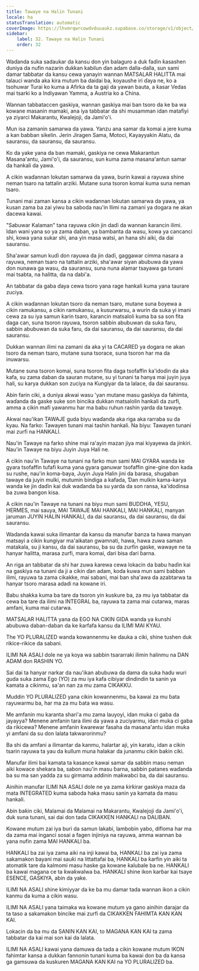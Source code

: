 ```yaml
---
title: Tawaye na Halin Tunani
locale: ha
statusTranslation: automatic
coverImage: https://lhvmrqwrcowdvduuaukz.supabase.co/storage/v1/object/public/strapi-uploads/small_cover-educacion-fundamental.webp-2d51a7828a2b1309555be27f7e2a61a0.webp
sidebar:
    label: 32. Tawaye na Halin Tunani
    order: 32
---
```

Waɗanda suka sadaukar da kansu don yin balaguro a duk faɗin ƙasashen duniya da nufin nazarin dukkan kabilun ɗan adam dalla-dalla, sun sami damar tabbatar da kansu cewa yanayin wannan MATSALAR HALITTA mai talauci wanda aka kira mutum ba daidai ba, koyaushe iri ɗaya ne, ko a tsohuwar Turai ko kuma a Afirka da ta gaji da yawan bauta, a ƙasar Vedas mai tsarki ko a Indiyawan Yamma, a Austria ko a China.

Wannan tabbataccen gaskiya, wannan gaskiya mai ban tsoro da ke ba wa kowane masanin mamaki, ana iya tabbatar da shi musamman idan matafiyi ya ziyarci Makarantu, Kwalejoji, da Jami'o'i.

Mun isa zamanin samarwa da yawa. Yanzu ana samar da komai a jere kuma a kan babban sikelin. Jerin Jiragen Sama, Motoci, Kayayyakin Alatu, da sauransu, da sauransu, da sauransu.

Ko da yake yana da ban mamaki, gaskiya ne cewa Makarantun Masana'antu, Jami'o'i, da sauransu, sun kuma zama masana'antun samar da hankali da yawa.

A cikin waɗannan lokutan samarwa da yawa, burin kawai a rayuwa shine neman tsaro na tattalin arziki. Mutane suna tsoron komai kuma suna neman tsaro.

Tunani mai zaman kansa a cikin waɗannan lokutan samarwa da yawa, ya kusan zama ba zai yiwu ba saboda nau'in Ilimi na zamani ya dogara ne akan dacewa kawai.

"Sabuwar Kalaman" tana rayuwa cikin jin daɗi da wannan ƙarancin ilimi. Idan wani yana so ya zama daban, ya bambanta da wasu, kowa ya cancanci shi, kowa yana sukar shi, ana yin masa watsi, an hana shi aiki, da dai sauransu.

Sha'awar samun kuɗi don rayuwa da jin daɗi, gaggawar cimma nasara a rayuwa, neman tsaro na tattalin arziki, sha'awar siyan abubuwa da yawa don nunawa ga wasu, da sauransu, suna nuna alamar tsayawa ga tunani mai tsabta, na halitta, da na ɗabi'a.

An tabbatar da gaba ɗaya cewa tsoro yana rage hankali kuma yana taurare zuciya.

A cikin waɗannan lokutan tsoro da neman tsaro, mutane suna ɓoyewa a cikin ramukansu, a cikin ramukansu, a kusurwarsu, a wurin da suka yi imani cewa za su iya samun ƙarin tsaro, ƙarancin matsaloli kuma ba sa son fita daga can, suna tsoron rayuwa, tsoron sabbin abubuwan da suka faru, sabbin abubuwan da suka faru, da dai sauransu, da dai sauransu, da dai sauransu.

Dukkan wannan ilimi na zamani da aka yi ta CACARED ya dogara ne akan tsoro da neman tsaro, mutane suna tsorace, suna tsoron har ma da inuwarsu.

Mutane suna tsoron komai, suna tsoron fita daga tsofaffin ƙa'idodin da aka kafa, su zama daban da sauran mutane, su yi tunani ta hanya mai juyin juya hali, su karya dukkan son zuciya na Ƙungiyar da ta lalace, da dai sauransu.

Abin farin ciki, a duniya akwai wasu 'yan mutane masu gaskiya da fahimta, waɗanda da gaske suke son bincika dukkan matsalolin hankali da zurfi, amma a cikin mafi yawanmu har ma babu ruhun rashin yarda da tawaye.

Akwai nau'ikan TAWAJE guda biyu waɗanda aka riga aka rarraba su da kyau. Na farko: Tawayen tunani mai tashin hankali. Na biyu: Tawayen tunani mai zurfi na HANKALI.

Nau'in Tawaye na farko shine mai ra'ayin mazan jiya mai kiyayewa da jinkiri. Nau'in Tawaye na biyu Juyin Juya Hali ne.

A cikin nau'in Tawaye na tunani na farko mun sami MAI GYARA wanda ke gyara tsofaffin tufafi kuma yana gyara ganuwar tsofaffin gine-gine don kada su rushe, nau'in koma-baya, Juyin Juya Halin jini da barasa, shugaban tawaye da juyin mulki, mutumin bindiga a kafada, Ɗan mulkin kama-karya wanda ke jin daɗin kai duk waɗanda ba su yarda da son ransa, ka'idodinsa ba zuwa bangon kisa.

A cikin nau'in Tawaye na tunani na biyu mun sami BUDDHA, YESU, HERMES, mai sauya, MAI TAWAJE MAI HANKALI, MAI HANKALI, manyan jaruman JUYIN HALIN HANKALI, da dai sauransu, da dai sauransu, da dai sauransu.

Waɗanda kawai suka ilimantar da kansu da manufar banza ta hawa manyan matsayi a cikin ƙungiyar ma'aikatan gwamnati, hawa, hawa zuwa saman matakala, su ji kansu, da dai sauransu, ba su da zurfin gaske, wawaye ne ta hanyar halitta, marasa zurfi, mara komai, ɗari bisa ɗari ɓarna.

An riga an tabbatar da shi har zuwa ƙarewa cewa lokacin da babu haɗin kai na gaskiya na tunani da ji a cikin ɗan adam, koda kuwa mun sami babban ilimi, rayuwa ta zama cikakke, mai sabani, mai ban sha'awa da azabtarwa ta hanyar tsoro marasa adadi na kowane iri.

Babu shakka kuma ba tare da tsoron yin kuskure ba, za mu iya tabbatar da cewa ba tare da ilimi na INTEGRAL ba, rayuwa ta zama mai cutarwa, maras amfani, kuma mai cutarwa.

MATSALAR HALITTA yana da EGO NA CIKIN GIDA wanda ya ƙunshi abubuwa daban-daban da ke ƙarfafa kansu da ILIMI MAI KYAU.

The YO PLURALIZED wanda kowannenmu ke ɗauka a ciki, shine tushen duk rikice-rikice da sabani.

ILIMI NA ASALI dole ne ya koya wa sabbin tsararraki ilimin halinmu na DAN ADAM don RASHIN YO.

Sai dai ta hanyar narkar da nau'ikan abubuwa da dama da suka haɗu wuri guda suka zama Ego (YO) za mu iya kafa cibiyar dindindin ta sanin ya kamata a cikinmu, sa'an nan za mu zama CIKAKKU.

Muddin YO PLURALIZED yana cikin kowannenmu, ba kawai za mu ɓata rayuwarmu ba, har ma za mu ɓata wa wasu.

Me amfanin mu karanta shari'a mu zama lauyoyi, idan muka ci gaba da jayayya? Menene amfanin tara ilimi da yawa a zuciyarmu, idan muka ci gaba da rikicewa? Menene amfanin ƙwarewar fasaha da masana'antu idan muka yi amfani da su don lalata takwarorinmu?

Ba shi da amfani a ilimantar da kanmu, halartar aji, yin karatu, idan a cikin tsarin rayuwa ta yau da kullum muna halakar da junanmu cikin baƙin ciki.

Manufar ilimi bai kamata ta kasance kawai samar da sabbin masu neman aiki kowace shekara ba, sabon nau'in masu ɓarna, sabbin patanes waɗanda ba su ma san yadda za su girmama addinin maƙwabci ba, da dai sauransu.

Ainihin manufar ILIMI NA ASALI dole ne ya zama ƙirƙirar gaskiya maza da mata INTEGRATED kuma saboda haka masu sanin ya kamata da masu hankali.

Abin baƙin ciki, Malamai da Malamai na Makarantu, Kwalejoji da Jami'o'i, duk suna tunani, sai dai don tada CIKAKKEN HANKALI na DALIBAN.

Kowane mutum zai iya buri da samun lakabi, lambobin yabo, difloma har ma da zama mai inganci sosai a fagen injiniya na rayuwa, amma wannan ba yana nufin zama MAI HANKALI ba.

HANKALI ba zai iya zama aiki na inji kawai ba, HANKALI ba zai iya zama sakamakon bayani mai sauƙi na littattafai ba, HANKALI ba ƙarfin yin aiki ta atomatik tare da kalmomi masu haske ga kowane ƙalubale ba ne. HANKALI ba kawai magana ce ta ƙwaƙwalwa ba. HANKALI shine ikon karɓar kai tsaye ESENCE, GASKIYA, abin da yake.

ILIMI NA ASALI shine kimiyyar da ke ba mu damar tada wannan ikon a cikin kanmu da kuma a cikin wasu.

ILIMI NA ASALI yana taimaka wa kowane mutum ya gano ainihin darajar da ta taso a sakamakon bincike mai zurfi da CIKAKKEN FAHIMTA KAN KAN KAI.

Lokacin da ba mu da SANIN KAN KAI, to MAGANA KAN KAI ta zama tabbatar da kai mai son kai da lalata.

ILIMI NA ASALI kawai yana damuwa da tada a cikin kowane mutum IKON fahimtar kansa a dukkan fannonin tunani kuma ba kawai don ba da kansa ga gamsuwa da kuskuren MAGANA KAN KAI na YO PLURALIZED ba.

